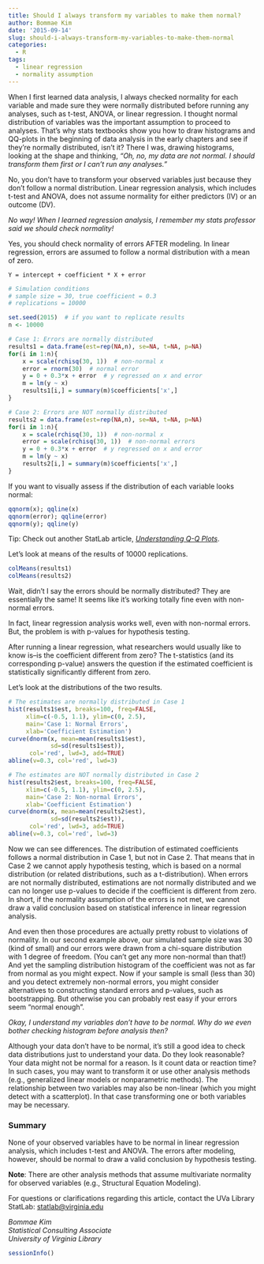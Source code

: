 ```yaml
---
title: Should I always transform my variables to make them normal?
author: Bommae Kim
date: '2015-09-14'
slug: should-i-always-transform-my-variables-to-make-them-normal
categories:
  - R
tags:
  - linear regression
  - normality assumption
---
```


When I first learned data analysis, I always checked normality for each variable and made sure they were normally distributed before running any analyses, such as t-test, ANOVA, or linear regression. I thought normal distribution of variables was the important assumption to proceed to analyses. That’s why stats textbooks show you how to draw histograms and QQ-plots in the beginning of data analysis in the early chapters and see if they’re normally distributed, isn’t it? There I was, drawing histograms, looking at the shape and thinking, <i>“Oh, no, my data are not normal. I should transform them first or I can’t run any analyses.”</i>

No, you don’t have to transform your observed variables just because they don’t follow a normal distribution. Linear regression analysis, which includes t-test and ANOVA, does not assume normality for either predictors (IV) or an outcome (DV).

<i>No way! When I learned regression analysis, I remember my stats professor said we should check normality!</i>

Yes, you should check normality of errors AFTER modeling. In linear regression, errors are assumed to follow a normal distribution with a mean of zero.

```
Y = intercept + coefficient * X + error
```

```r
# Simulation conditions
# sample size = 30, true coefficient = 0.3
# replications = 10000

set.seed(2015)  # if you want to replicate results
n <- 10000

# Case 1: Errors are normally distributed
results1 = data.frame(est=rep(NA,n), se=NA, t=NA, p=NA)
for(i in 1:n){
    x = scale(rchisq(30, 1))  # non-normal x
    error = rnorm(30)  # normal error
    y = 0 + 0.3*x + error  # y regressed on x and error
    m = lm(y ~ x)
    results1[i,] = summary(m)$coefficients['x',]
}

# Case 2: Errors are NOT normally distributed
results2 = data.frame(est=rep(NA,n), se=NA, t=NA, p=NA)
for(i in 1:n){
    x = scale(rchisq(30, 1))  # non-normal x
    error = scale(rchisq(30, 1))  # non-normal errors
    y = 0 + 0.3*x + error  # y regressed on x and error
    m = lm(y ~ x)
    results2[i,] = summary(m)$coefficients['x',]
}
```


If you want to visually assess if the distribution of each variable looks normal:

```r
qqnorm(x); qqline(x)
qqnorm(error); qqline(error)
qqnorm(y); qqline(y)
```

Tip: Check out another StatLab article, <i><a href="https://uvastatlab.github.io/2015/08/26/understanding-q-q-plots/" target="_blank">Understanding Q-Q Plots</a></i>.

Let’s look at means of the results of 10000 replications.

```r
colMeans(results1)
colMeans(results2)
```

Wait, didn’t I say the errors should be normally distributed? They are essentially the same! It seems like it’s working totally fine even with non-normal errors.

In fact, linear regression analysis works well, even with non-normal errors. But, the problem is with p-values for hypothesis testing.

After running a linear regression, what researchers would usually like to know is--is the coefficient different from zero? The t-statistics (and its corresponding p-value) answers the question if the estimated coefficient is statistically significantly different from zero.

Let’s look at the distributions of the two results.

```r
# The estimates are normally distributed in Case 1
hist(results1$est, breaks=100, freq=FALSE,
     xlim=c(-0.5, 1.1), ylim=c(0, 2.5),
     main='Case 1: Normal Errors', 
     xlab='Coefficient Estimation')
curve(dnorm(x, mean=mean(results1$est), 
            sd=sd(results1$est)),
      col='red', lwd=3, add=TRUE)
abline(v=0.3, col='red', lwd=3)

# The estimates are NOT normally distributed in Case 2
hist(results2$est, breaks=100, freq=FALSE,
     xlim=c(-0.5, 1.1), ylim=c(0, 2.5),
     main='Case 2: Non-normal Errors', 
     xlab='Coefficient Estimation')
curve(dnorm(x, mean=mean(results2$est), 
            sd=sd(results2$est)),
      col='red', lwd=3, add=TRUE)
abline(v=0.3, col='red', lwd=3)
```

Now we can see differences. The distribution of estimated coefficients follows a normal distribution in Case 1, but not in Case 2. That means that in Case 2 we cannot apply hypothesis testing, which is based on a normal distribution (or related distributions, such as a t-distribution). When errors are not normally distributed, estimations are not normally distributed and we can no longer use p-values to decide if the coefficient is different from zero. In short, if the normality assumption of the errors is not met, we cannot draw a valid conclusion based on statistical inference in linear regression analysis.

And even then those procedures are actually pretty robust to violations of normality. In our second example above, our simulated sample size was 30 (kind of small) and our errors were drawn from a chi-square distribution with 1 degree of freedom. (You can't get any more non-normal than that!) And yet the sampling distribution histogram of the coefficient was not as far from normal as you might expect. Now if your sample is small (less than 30) and you detect extremely non-normal errors, you might consider alternatives to constructing standard errors and p-values, such as bootstrapping. But otherwise you can probably rest easy if your errors seem "normal enough".

<i>Okay, I understand my variables don’t have to be normal. Why do we even bother checking histogram before analysis then?</i>

Although your data don’t have to be normal, it’s still a good idea to check data distributions just to understand your data. Do they look reasonable? Your data might not be normal for a reason. Is it count data or reaction time? In such cases, you may want to transform it or use other analysis methods (e.g., generalized linear models or nonparametric methods). The relationship between two variables may also be non-linear (which you might detect with a scatterplot). In that case transforming one or both variables may be necessary.

### Summary
None of your observed variables have to be normal in linear regression analysis, which includes t-test and ANOVA. The errors after modeling, however, should be normal to draw a valid conclusion by hypothesis testing.

**Note**: There are other analysis methods that assume multivariate normality for observed variables (e.g., Structural Equation Modeling).

For questions or clarifications regarding this article, contact the UVa Library StatLab: [statlab@virginia.edu](mailto:statlab@virginia.edu) 

_Bommae Kim_   
_Statistical Consulting Associate_  
_University of Virginia Library_  

```r
sessionInfo()
```